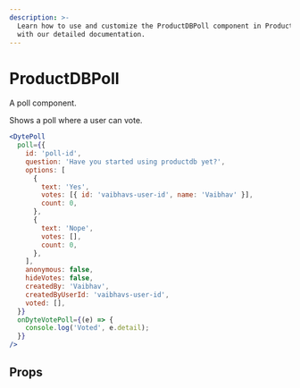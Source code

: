 ```yaml
---
description: >-
  Learn how to use and customize the ProductDBPoll component in ProductDB's React UI Kit
  with our detailed documentation.
---
```


# ProductDBPoll

A poll component.

Shows a poll where a user can vote.

```jsx live
<DytePoll
  poll={{
    id: 'poll-id',
    question: 'Have you started using productdb yet?',
    options: [
      {
        text: 'Yes',
        votes: [{ id: 'vaibhavs-user-id', name: 'Vaibhav' }],
        count: 0,
      },
      {
        text: 'Nope',
        votes: [],
        count: 0,
      },
    ],
    anonymous: false,
    hideVotes: false,
    createdBy: 'Vaibhav',
    createdByUserId: 'vaibhavs-user-id',
    voted: [],
  }}
  onDyteVotePoll={(e) => {
    console.log('Voted', e.detail);
  }}
/>
```

## Props

<PropsTable of="productdb-poll" />

<head>
  <title>React UI Kit ProductDBPoll</title>
</head>
